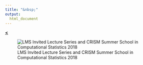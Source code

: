 ```yaml
---
title: "&nbsp;"
output: 
  html_document
---
```

  
[**<**](/Rmarkdowns/ConferencesAndTalks.html)


![LMS Invited Lecture Series and CRISM Summer School in Computational Statistics 2018](../images/WARW18.jpg)

